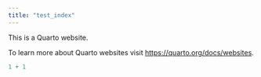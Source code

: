 ```yaml
---
title: "test_index"
---
```


This is a Quarto website.

To learn more about Quarto websites visit <https://quarto.org/docs/websites>.

```r
1 + 1
```
